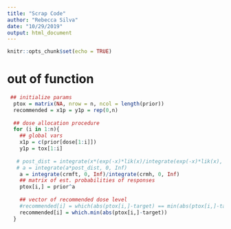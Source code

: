 ```yaml
---
title: "Scrap Code"
author: "Rebecca Silva"
date: "10/29/2019"
output: html_document
---
```


```r
knitr::opts_chunk$set(echo = TRUE)
```

# out of function
```r
 ## initialize params 
  ptox = matrix(NA, nrow = n, ncol = length(prior))
  recommended = x1p = y1p = rep(0,n)
  
  ## dose allocation procedure 
  for (i in 1:n){
    ## global vars 
    x1p = c(prior[dose[1:i]])
    y1p = tox[1:i]
  
   # post_dist = integrate(x*(exp(-x)*lik(x)/integrate(exp(-x)*lik(x), 0, Inf)))
   # a = integrate(a*post_dist, 0, Inf)
    a = integrate(crmft, 0, Inf)/integrate(crmh, 0, Inf)
    ## matrix of est. probabilities of responses 
    ptox[i,] = prior^a
   
    ## vector of recommended dose level
    #recommended[i] = which(abs(ptox[i,]-target) == min(abs(ptox[i,]-target)))
    recommended[i] = which.min(abs(ptox[i,]-target))
  }
```



